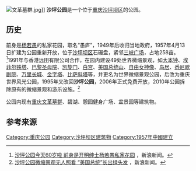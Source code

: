 [[File:文革墓群.jpg|thumb]]]]
'''沙坪公园'''是一个位于[[重庆|重庆]][[沙坪坝区|沙坪坝区]]的公园。

==历史==
前身是[[杨若愚|杨若愚]]的私家花园，取名“愚庐”，1949年后收归当地政府，1957年4月13日扩建为公园重新开放，位于[[沙坪坝区|沙坪坝区]]石碾盘，紧邻[[三峡广场|三峡广场]]，占地258亩。<ref>[https://news.sina.cn/2017-04-13/detail-ifyeimzx6131657.d.html?from=wap 沙坪公园今天60岁啦 前身是开明绅士杨若愚私家花园] {{Wayback|url=https://news.sina.cn/2017-04-13/detail-ifyeimzx6131657.d.html?from=wap |date=20200718160816 }}，新浪新闻。</ref>1991年与香港远田有限公司合作，在园内建设49处世界微缩景观，如[[大本钟|大本钟]]、[[埃菲尔铁塔|埃菲尔铁塔]]、[[巴黎圣母院|巴黎圣母院]]、[[凯旋门|凯旋门]]、[[白宫|白宫]]、[[美国总统山|美国总统山]]、[[自由女神像|自由女神像]]、[[鸟居|鸟居]]、[[悉尼歌剧院|悉尼歌剧院]]、[[万里长城|万里长城]]、[[金字塔|金字塔]]、[[比萨斜塔|比萨斜塔]]等，并更名为世界微缩景观公园，后改为重庆世界风光公园，1995年又改回'''沙坪公园'''，2006年正式免费开放，2010年公园拆除原有的微缩景观和游乐设施。<ref>[http://cq.sina.com.cn/news/b/2014-02-10/0749106389.html 沙坪公园微缩景观无人照看 “美国总统”长出绿头发] {{Wayback|url=http://cq.sina.com.cn/news/b/2014-02-10/0749106389.html |date=20200718161622 }}，新浪新闻。</ref>

公园内现有[[重庆文革墓群|重庆文革墓群]]、碧湖、憩园健身广场、盆景园等建筑物。

==参考来源==
{{reflist}}

{{重庆公园}}
[[Category:重庆公园|Category:重庆公园]]
[[Category:沙坪坝区建筑物|Category:沙坪坝区建筑物]]
[[Category:1957年中國建立|Category:1957年中國建立]]